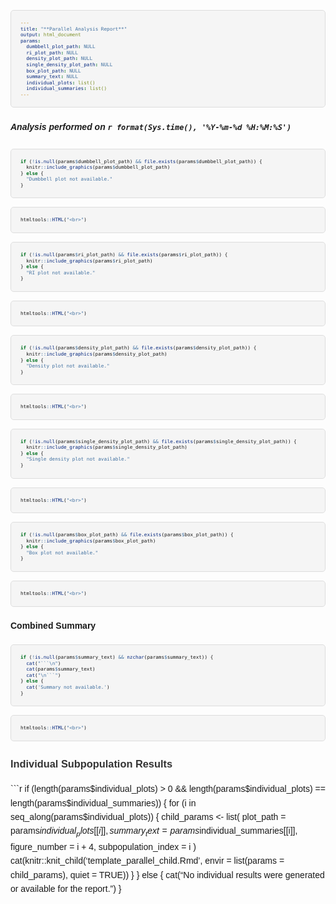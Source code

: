 ```yaml
---
title: "**Parallel Analysis Report**"
output: html_document
params:
  dumbbell_plot_path: NULL
  ri_plot_path: NULL
  density_plot_path: NULL
  single_density_plot_path: NULL
  box_plot_path: NULL
  summary_text: NULL
  individual_plots: list()
  individual_summaries: list()
---
```


<style>
body {
  font-family: Helvetica;
  line-height: 1.6;
}
h1, h2, h3 {
  color: #333;
}
pre {
  font-size: 9px !important;
  font-family: Helvetica, sans-serif !important;
  white-space: pre-wrap !important;
  word-wrap: break-word !important;
  background-color: #f5f5f5 !important;
  border: 1px solid #ddd !important;
  padding: 15px !important;
  border-radius: 5px !important;
}
@page {
  @bottom-right {
    content: "Page " counter(page) " of " counter(pages);
    font-size: 10px;
  }
}
</style>

##### *Analysis performed on `r format(Sys.time(), '%Y-%m-%d %H:%M:%S')`*

```r
if (!is.null(params$dumbbell_plot_path) && file.exists(params$dumbbell_plot_path)) {
  knitr::include_graphics(params$dumbbell_plot_path)
} else {
  "Dumbbell plot not available."
}
```

```r
htmltools::HTML("<br>")
```

```r
if (!is.null(params$ri_plot_path) && file.exists(params$ri_plot_path)) {
  knitr::include_graphics(params$ri_plot_path)
} else {
  "RI plot not available."
}
```

```r
htmltools::HTML("<br>")
```

```r
if (!is.null(params$density_plot_path) && file.exists(params$density_plot_path)) {
  knitr::include_graphics(params$density_plot_path)
} else {
  "Density plot not available."
}
```

```r
htmltools::HTML("<br>")
```

```r
if (!is.null(params$single_density_plot_path) && file.exists(params$single_density_plot_path)) {
  knitr::include_graphics(params$single_density_plot_path)
} else {
  "Single density plot not available."
}
```

```r
htmltools::HTML("<br>")
```

```r
if (!is.null(params$box_plot_path) && file.exists(params$box_plot_path)) {
  knitr::include_graphics(params$box_plot_path)
} else {
  "Box plot not available."
}
```

```r
htmltools::HTML("<br>")
```
<div style="page-break-before: always;"></div>

#### **Combined Summary**
```r
if (!is.null(params$summary_text) && nzchar(params$summary_text)) {
  cat("```\n")
  cat(params$summary_text)
  cat("\n```")
} else {
  cat('Summary not available.')
}
```

```r
htmltools::HTML("<br>")
```
<div style="page-break-before: always;"></div>

### Individual Subpopulation Results
```r
if (length(params$individual_plots) > 0 && length(params$individual_plots) == length(params$individual_summaries)) {
  for (i in seq_along(params$individual_plots)) {
    child_params <- list(
      plot_path = params$individual_plots[[i]],
      summary_text = params$individual_summaries[[i]],
      figure_number = i + 4,
      subpopulation_index = i
    )
    cat(knitr::knit_child('template_parallel_child.Rmd', envir = list(params = child_params), quiet = TRUE))
  }
} else {
  cat("No individual results were generated or available for the report.\n")
}